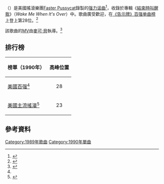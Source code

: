 {{noteTA
|G1=Music
}}
{{Infobox song
| name       = 痛苦之屋
| cover      = House of Pain (FP).jpg
| alt        =
| type       = single
| artist     = [[Faster_Pussycat|Faster Pussycat]]
| album      = [[結束時叫醒我|結束時叫醒我]]
| B-side     = Slip of the Tongue
| released   = 1989年9月
| format     = {{hlist|[[單曲|7"]]|[[12英寸單曲|12"]]|[[盒式錄音帶單曲|盒式錄音帶]]}}
| recorded   = 1988
| studio     =
| venue      =
| genre      = [[藍調搖滾|藍調搖滾]]
| length     = 5:47
| label      = [[厄勒克特拉唱片|厄勒克特拉]]
| writer     = {{hlist|[[泰梅·唐尼|泰梅·唐尼]]（Taime Downe）|格雷格·斯蒂爾（Greg Steele）}}
| producer   = [[約翰·詹森_(唱片製作人)|約翰·詹森]]（John Jansen）
| prev_title = [[你是如此虛榮|你是如此虛榮]]（You're So Vain）
| prev_year  = 1990
| next_title = Nonstop to Nowhere
| next_year  = 1992
}}
{{单双书号转换|'''痛苦之屋'''}}（{{lang-en|"House of Pain"}}）是美國搖滾樂團[[Faster_Pussycat|Faster Pussycat]]錄製的[[抒情歌曲#强力谣曲|强力谣曲]]<ref>{{cite web|publisher=[[AllMusic|AllMusic]]|last=Huey|first=Steve|url=http://www.allmusic.com/album/wake-me-when-its-over-mw0000204450|title=Wake Me WhenIt's Over - Faster Pussycat|accessdate=2017-05-30|archive-date=2017-06-18|archive-url=https://web.archive.org/web/20170618012747/http://www.allmusic.com/album/wake-me-when-its-over-mw0000204450|dead-url=no}}</ref>，收錄於專輯《[[結束時叫醒我|結束時叫醒我]]》（''Wake Me When It's Over''）中。歌曲廣受歡迎，在[[告示牌百强单曲榜|《告示牌》百强单曲榜]]上登上第28位。<ref name="Billboard Hot 100">{{cite web|publisher=[[Prometheus_Global_Media|Prometheus Global Media]]|work=[[告示牌_(雜誌)|Billboard]]|url=http://www.billboard.com/artist/302017/faster-pussycat/chart|title=Faster Pussycat - Chart history|accessdate=2017-05-30|archive-date=2017-02-07|archive-url=https://web.archive.org/web/20170207045439/http://www.billboard.com/artist/302017/faster-pussycat/chart|dead-url=no}}</ref>

該歌曲的[[音樂錄影帶|MV]]由[[麥可·貝|麥可·貝]]執導。<ref>{{cite web|publisher=IMVDb|url=https://imvdb.com/video/faster-pussycat/house-of-pain|title=Faster Pussycat-House of Pain (1989)|accessdate=2017-07-01|archive-date=2020-11-14|archive-url=https://web.archive.org/web/20201114092222/https://imvdb.com/video/faster-pussycat/house-of-pain|dead-url=no}}</ref>

== 排行榜 ==
{|class="wikitable sortable"
!align="center"|榜單（1990年）
!align="left"|高峰位置
|-
|align="left"|[[告示牌百强单曲榜|美國百强]]<ref name="Billboard Hot 100"/>
|align="center"|28
|-
|align="left"|[[主流搖滾_(排行榜)|美國主流搖滾]]<ref>{{cite web|publisher=[[Prometheus_Global_Media|Prometheus Global Media]]|work=Billboard|url=http://www.billboard.com/artist/302017/faster-pussycat/chart?f=376|title=Faster Pussycat - Chart history|accessdate=2017-05-30|archive-date=2015-11-10|archive-url=https://web.archive.org/web/20151110002903/http://www.billboard.com/artist/302017/faster-pussycat/chart?f=376|dead-url=no}}</ref>
|align="center"|23
|}

== 參考資料 ==
{{Reflist|30em}}

{{DEFAULTSORT:House of Pain}}
[[Category:1989年歌曲|Category:1989年歌曲]]
[[Category:1990年單曲|Category:1990年單曲]]